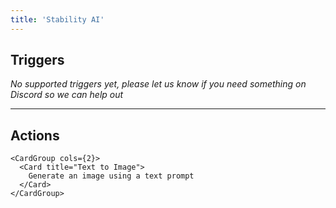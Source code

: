 ```yaml
---
title: 'Stability AI'
---
```


## Triggers

*No supported triggers yet, please let us know if you need something on Discord so we can help out* 


---

## Actions


    <CardGroup cols={2}>
      <Card title="Text to Image">
        Generate an image using a text prompt
      </Card>
    </CardGroup>
  
